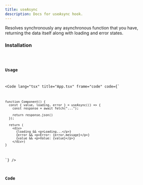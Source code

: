 ```yaml
---
title: useAsync
description: Docs for useAsync hook.
---
```



Resolves synchronously any asynchronous function that you have, returning the data itself along with loading and error states.

### Installation

<Code code="npx rabbithook@latest add use-array" lang="bash" frame={false} />

### Usage
<Code
  lang="tsx"
  title="App.tsx"
  frame="code"
  code={`

    function Component() {
      const { value, loading, error } = useAsync(() => {
        const response = await fetch("...");

        return response.json()
      });

      return (
        <div>
          {loading && <p>Loading...</p>}
          {error && <p>Error: {error.message}</p>}
          {value && <p>Value: {value}</p>}
        </div>)
    }
  `}
/>

### Code
<Tabs>
  <TabItem label="Typescript">
    <Code
      lang="ts"ß
      title="use-async.ts"
      frame="code"
      code={hookTypescript}
    />
  </TabItem>
  <TabItem label="Javascript">
    <Code
      lang="js"
      title="use-async.js"
      frame="code"
      code={hookJavascript}
    />
  </TabItem>
</Tabs>

